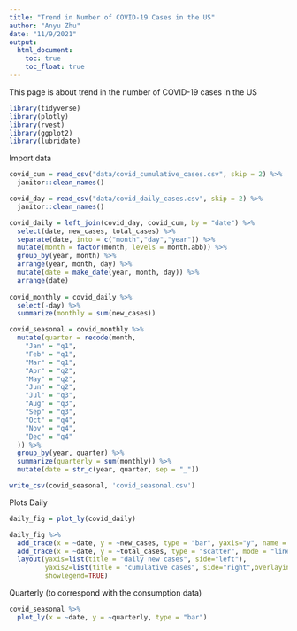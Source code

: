 ```yaml
---
title: "Trend in Number of COVID-19 Cases in the US"
author: "Anyu Zhu"
date: "11/9/2021"
output: 
  html_document:
    toc: true
    toc_float: true
---
```


This page is about trend in the number of COVID-19 cases in the US

```r
library(tidyverse)
library(plotly)
library(rvest)
library(ggplot2)
library(lubridate)
```

Import data
```r
covid_cum = read_csv("data/covid_cumulative_cases.csv", skip = 2) %>% 
  janitor::clean_names()

covid_day = read_csv("data/covid_daily_cases.csv", skip = 2) %>% 
  janitor::clean_names()

covid_daily = left_join(covid_day, covid_cum, by = "date") %>% 
  select(date, new_cases, total_cases) %>% 
  separate(date, into = c("month","day","year")) %>% 
  mutate(month = factor(month, levels = month.abb)) %>% 
  group_by(year, month) %>% 
  arrange(year, month, day) %>% 
  mutate(date = make_date(year, month, day)) %>% 
  arrange(date)
  
covid_monthly = covid_daily %>% 
  select(-day) %>% 
  summarize(monthly = sum(new_cases))

covid_seasonal = covid_monthly %>% 
  mutate(quarter = recode(month,
    "Jan" = "q1",
    "Feb" = "q1",
    "Mar" = "q1",
    "Apr" = "q2",
    "May" = "q2",
    "Jun" = "q2",
    "Jul" = "q3",
    "Aug" = "q3",
    "Sep" = "q3",
    "Oct" = "q4",
    "Nov" = "q4",
    "Dec" = "q4"
  )) %>% 
  group_by(year, quarter) %>% 
  summarize(quarterly = sum(monthly)) %>% 
  mutate(date = str_c(year, quarter, sep = "_"))

write_csv(covid_seasonal, 'covid_seasonal.csv')
```

Plots
Daily
```r
daily_fig = plot_ly(covid_daily) 

daily_fig %>% 
  add_trace(x = ~date, y = ~new_cases, type = "bar", yaxis="y", name = "new") %>% 
  add_trace(x = ~date, y = ~total_cases, type = "scatter", mode = "lines", yaxis = "y2", name = "cumulative") %>% 
  layout(yaxis=list(title = "daily new cases", side="left"),
         yaxis2=list(title = "cumulative cases", side="right",overlaying="y"),
         showlegend=TRUE)
```


Quarterly (to correspond with the consumption data)
```r
covid_seasonal %>% 
  plot_ly(x = ~date, y = ~quarterly, type = "bar") 
```

